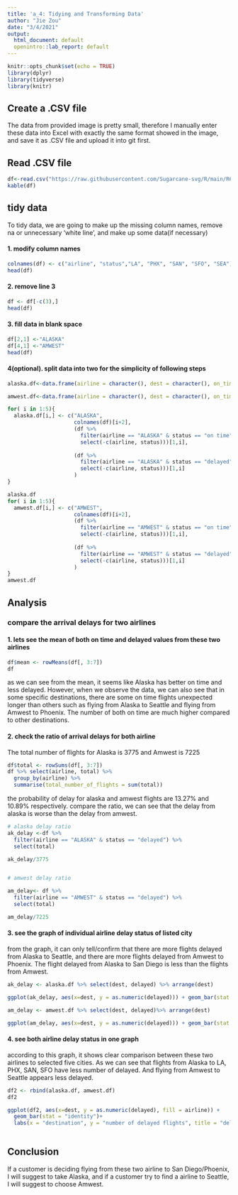 ```yaml
---
title: 'a_4: Tidying and Transforming Data'
author: "Jie Zou"
date: "3/4/2021"
output:
  html_document: default
  openintro::lab_report: default
---
```


```r
knitr::opts_chunk$set(echo = TRUE)
library(dplyr)
library(tidyverse)
library(knitr)
```

## Create a .CSV file

The data from provided image is pretty small, therefore I manually enter these data into Excel with exactly the same format showed in the image, and save it as .CSV file and upload it into git first.


## Read .CSV file

```r
df<-read.csv("https://raw.githubusercontent.com/Sugarcane-svg/R/main/R607/Assignments/a4/a_4.csv")
kable(df)

```



## tidy data

To tidy data, we are going to make up the missing column names, remove na or unnecessary 'white line', and make up some data(if necessary)

#### 1. modify column names
```r
colnames(df) <- c("airline", "status","LA", "PHX", "SAN", "SFO", "SEA")
head(df)
```

#### 2. remove line 3 

```r
df <- df[-c(3),]
head(df)
```

#### 3. fill data in blank space

```r
df[2,1] <-"ALASKA"
df[4,1] <-"AMWEST"
head(df)
```

#### 4(optional). split data into two for the simplicity of following steps
```r
alaska.df<-data.frame(airline = character(), dest = character(), on_time = numeric(), delayed = numeric())

amwest.df<-data.frame(airline = character(), dest = character(), on_time = numeric(), delayed = numeric())

for( i in 1:5){
  alaska.df[i,] <- c("ALASKA", 
                     colnames(df)[i+2],
                     (df %>%
                       filter(airline == "ALASKA" & status == "on time")%>%
                       select(-c(airline, status)))[1,i],
                     
                     (df %>%
                       filter(airline == "ALASKA" & status == "delayed")%>%
                       select(-c(airline, status)))[1,i]
                     )
}

alaska.df
for( i in 1:5){
  amwest.df[i,] <- c("AMWEST", 
                     colnames(df)[i+2],
                     (df %>%
                       filter(airline == "AMWEST" & status == "on time")%>%
                       select(-c(airline, status)))[1,i],
                     
                     (df %>%
                       filter(airline == "AMWEST" & status == "delayed")%>%
                       select(-c(airline, status)))[1,i]
                     )
}
amwest.df

```

## Analysis

### compare the arrival delays for two airlines

#### 1. lets see the mean of both on time and delayed values from these two airlines
```r
df$mean <- rowMeans(df[, 3:7])
df
```
as we can see from the mean, it seems like Alaska has better on time and less delayed. However, when we observe the data, we can also see that in some specific destinations, there are some on time flights unexpected longer than others such as flying from Alaska to Seattle and flying from Amwest to Phoenix. The number of both on time are much higher compared to other destinations.


#### 2. check the ratio of arrival delays for both airline

The total number of flights for Alaska is 3775 and Amwest is 7225
```r
df$total <- rowSums(df[, 3:7])
df %>% select(airline, total) %>%
  group_by(airline) %>%
  summarise(total_number_of_flights = sum(total))
```

the probability of delay for alaska and amwest flights are 13.27% and 10.89% respectively. compare the ratio, we can see that the delay from alaska is worse than the delay from amwest.
```r

# alaska delay ratio
ak_delay <-df %>% 
  filter(airline == "ALASKA" & status == "delayed") %>%
  select(total)

ak_delay/3775


# amwest delay ratio

am_delay<- df %>% 
  filter(airline == "AMWEST" & status == "delayed") %>%
  select(total)

am_delay/7225

```


#### 3. see the graph of individual airline delay status of listed city

from the graph, it can only tell/confirm that there are more flights delayed from Alaska to Seattle, and there are more flights delayed from Amwest to Phoenix. The flight delayed from Alaska to San Diego is less than the flights from Amwest. 

```r
ak_delay <- alaska.df %>% select(dest, delayed) %>% arrange(dest)

ggplot(ak_delay, aes(x=dest, y = as.numeric(delayed))) + geom_bar(stat = "identity") + labs(x = "destination", y = "number of delayed flights", title = "Alaska flights delay status to listed city")

am_delay <- amwest.df %>% select(dest, delayed)%>% arrange(dest)

ggplot(am_delay, aes(x=dest, y = as.numeric(delayed))) + geom_bar(stat = "identity") + labs(x = "destination", y = "number of delayed flights", title = "Amwest flights delay status to listed city")
```


#### 4. see both airline delay status in one graph

according to this graph, it shows clear comparison between these two airlines to selected five cities. As we can see that flights from Alaska to LA, PHX, SAN, SFO have less number of delayed. And flying from Amwest to Seattle appears less delayed.
```r
df2 <- rbind(alaska.df, amwest.df)
df2

ggplot(df2, aes(x=dest, y = as.numeric(delayed), fill = airline)) +
  geom_bar(stat = "identity")+
  labs(x = "destination", y = "number of delayed flights", title = "delay status to listed city")
  
```

## Conclusion

If a customer is deciding flying from these two airline to San Diego/Phoenix, I will suggest to take Alaska, and if a customer try to find a airline to Seattle, I will suggest to choose Amwest.